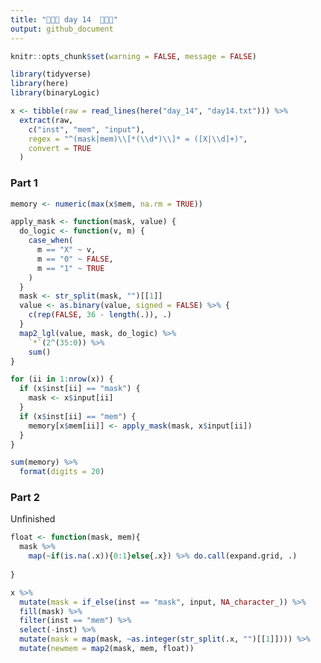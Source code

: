 ```yaml
---
title: "🎄🎄🎄 day 14  🎄🎄🎄"
output: github_document
---
```

```r
knitr::opts_chunk$set(warning = FALSE, message = FALSE)
```

```r
library(tidyverse)
library(here)
library(binaryLogic)

x <- tibble(raw = read_lines(here("day_14", "day14.txt"))) %>%
  extract(raw,
    c("inst", "mem", "input"),
    regex = "^(mask|mem)\\[*(\\d*)\\]* = ([X|\\d]+)",
    convert = TRUE
  )
```

### Part 1

```r
memory <- numeric(max(x$mem, na.rm = TRUE))

apply_mask <- function(mask, value) {
  do_logic <- function(v, m) {
    case_when(
      m == "X" ~ v,
      m == "0" ~ FALSE,
      m == "1" ~ TRUE
    )
  }
  mask <- str_split(mask, "")[[1]]
  value <- as.binary(value, signed = FALSE) %>% {
    c(rep(FALSE, 36 - length(.)), .)
  }
  map2_lgl(value, mask, do_logic) %>%
    `*`(2^(35:0)) %>%
    sum()
}

for (ii in 1:nrow(x)) {
  if (x$inst[ii] == "mask") {
    mask <- x$input[ii]
  }
  if (x$inst[ii] == "mem") {
    memory[x$mem[ii]] <- apply_mask(mask, x$input[ii])
  }
}

sum(memory) %>%
  format(digits = 20)
```

### Part 2

Unfinished

```r

float <- function(mask, mem){
  mask %>%
    map(~if(is.na(.x)){0:1}else{.x}) %>% do.call(expand.grid, .)
  
}

x %>% 
  mutate(mask = if_else(inst == "mask", input, NA_character_)) %>%
  fill(mask) %>% 
  filter(inst == "mem") %>% 
  select(-inst) %>% 
  mutate(mask = map(mask, ~as.integer(str_split(.x, "")[[1]]))) %>%
  mutate(newmem = map2(mask, mem, float))
```

